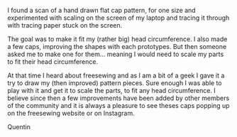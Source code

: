 I found a scan of a hand drawn flat cap pattern, for one size and experimented
with scaling on the screen of my laptop and tracing it through with tracing
paper stuck on the screen.

The goal was to make it fit my (rather big) head circumference. I also made a
few caps, improving the shapes with each prototypes. But then someone asked me
to make one for them... meaning I would need to scale my parts to fit their
head circumference.

At that time I heard about freesewing and as I am a bit of a geek I gave it a
try to draw my (then improved) pattern pieces. Sure enough I was able to play
with it and get it to scale the parts, to fit any head circumference. I believe
since then a few improvements have been added by other members of the community
and it is always a pleasure to see theses caps popping up on the freesewing
website or on Instagram.

Quentin
